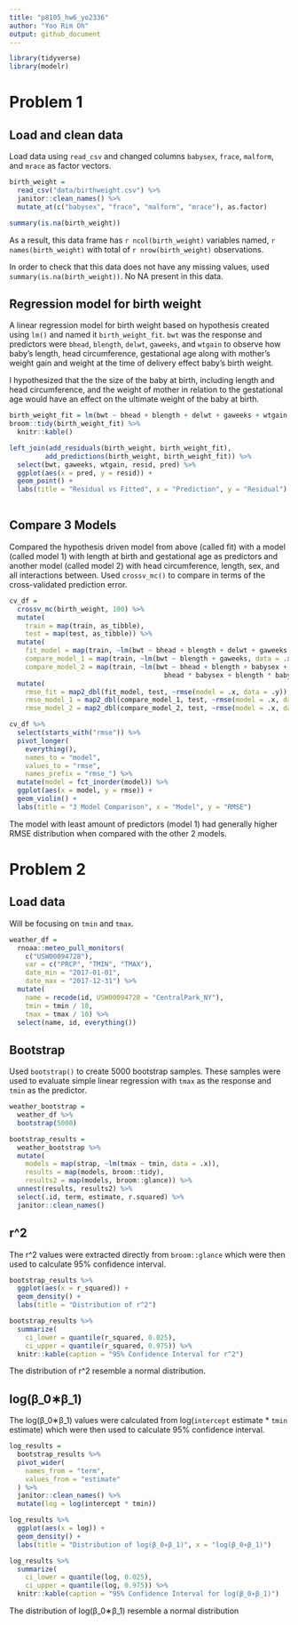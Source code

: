 ```yaml
---
title: "p8105_hw6_yo2336"
author: "Yoo Rim Oh"
output: github_document
---
```


```r
library(tidyverse)
library(modelr)
```


# Problem 1

## Load and clean data

Load data using `read_csv` and changed columns `babysex`, `frace`, `malform`, and `mrace` 
as factor vectors. 

```r
birth_weight =
  read_csv("data/birthweight.csv") %>%
  janitor::clean_names() %>%
  mutate_at(c("babysex", "frace", "malform", "mrace"), as.factor)

summary(is.na(birth_weight))
```

As a result, this data frame has `r ncol(birth_weight)` variables named, 
`r names(birth_weight)` with total of `r nrow(birth_weight)` observations.

In order to check that this data does not have any missing values, used `summary(is.na(birth_weight))`.
No NA present in this data.


## Regression model for birth weight

A linear regression model for birth weight based on hypothesis created using `lm()` and 
named it `birth_weight_fit`. `bwt` was the response and predictors were `bhead`, `blength`, 
`delwt`, `gaweeks`, and `wtgain` to observe how baby's length, head circumference, gestational 
age along with mother's weight gain and weight at the time of delivery effect baby's birth weight.

I hypothesized that the the size of the baby at birth, including length and head circumference, and
the weight of mother in relation to the gestational age would have an effect on the ultimate weight 
of the baby at birth.

```r
birth_weight_fit = lm(bwt ~ bhead + blength + delwt + gaweeks + wtgain, data = birth_weight)
broom::tidy(birth_weight_fit) %>%
  knitr::kable()

left_join(add_residuals(birth_weight, birth_weight_fit),
         add_predictions(birth_weight, birth_weight_fit)) %>%
  select(bwt, gaweeks, wtgain, resid, pred) %>%
  ggplot(aes(x = pred, y = resid)) +
  geom_point() +
  labs(title = "Residual vs Fitted", x = "Prediction", y = "Residual")
  
```


## Compare 3 Models

Compared the hypothesis driven model from above (called fit) with a model (called model 1) with 
length at birth and gestational age as predictors and another model (called model 2) with head
circumference, length, sex, and all interactions between. Used `crossv_mc()` to compare in terms of 
the cross-validated prediction error.
```r
cv_df = 
  crossv_mc(birth_weight, 100) %>%
  mutate(
    train = map(train, as_tibble),
    test = map(test, as_tibble)) %>%
  mutate(
    fit_model = map(train, ~lm(bwt ~ bhead + blength + delwt + gaweeks + wtgain, data = .x)),
    compare_model_1 = map(train, ~lm(bwt ~ blength + gaweeks, data = .x)),
    compare_model_2 = map(train, ~lm(bwt ~ bhead + blength + babysex + bhead * blength + 
                                       bhead * babysex + blength * babysex, data = .x))) %>%
  mutate(
    rmse_fit = map2_dbl(fit_model, test, ~rmse(model = .x, data = .y)),
    rmse_model_1 = map2_dbl(compare_model_1, test, ~rmse(model = .x, data = .y)),
    rmse_model_2 = map2_dbl(compare_model_2, test, ~rmse(model = .x, data = .y)))

cv_df %>% 
  select(starts_with("rmse")) %>% 
  pivot_longer(
    everything(),
    names_to = "model", 
    values_to = "rmse",
    names_prefix = "rmse_") %>% 
  mutate(model = fct_inorder(model)) %>% 
  ggplot(aes(x = model, y = rmse)) + 
  geom_violin() +
  labs(title = "3 Model Comparison", x = "Model", y = "RMSE")
```

The model with least amount of predictors (model 1) had generally higher RMSE distribution
when compared with the other 2 models.

# Problem 2

## Load data

Will be focusing on `tmin` and `tmax`.
```r
weather_df = 
  rnoaa::meteo_pull_monitors(
    c("USW00094728"),
    var = c("PRCP", "TMIN", "TMAX"), 
    date_min = "2017-01-01",
    date_max = "2017-12-31") %>%
  mutate(
    name = recode(id, USW00094728 = "CentralPark_NY"),
    tmin = tmin / 10,
    tmax = tmax / 10) %>%
  select(name, id, everything())
```


## Bootstrap

Used `bootstrap()` to create 5000 bootstrap samples. These samples were used to evaluate simple 
linear regression with `tmax` as the response and `tmin` as the predictor.
```r
weather_bootstrap =
  weather_df %>%
  bootstrap(5000)

bootstrap_results =
  weather_bootstrap %>%
  mutate(
    models = map(strap, ~lm(tmax ~ tmin, data = .x)),
    results = map(models, broom::tidy),
    results2 = map(models, broom::glance)) %>%
  unnest(results, results2) %>%
  select(.id, term, estimate, r.squared) %>%
  janitor::clean_names()

```

## r^2

The r^2 values were extracted directly from `broom::glance` which were then used to 
calculate 95% confidence interval.
```r
bootstrap_results %>%
  ggplot(aes(x = r_squared)) + 
  geom_density() +
  labs(title = "Distribution of r^2")

bootstrap_results %>%
  summarize(
    ci_lower = quantile(r_squared, 0.025), 
    ci_upper = quantile(r_squared, 0.975)) %>%
  knitr::kable(caption = "95% Confidence Interval for r^2")
```

The distribution of r^2 resemble a normal distribution.

## log(β_0∗β_1)

The log(β_0∗β_1) values were calculated from log(`intercept` estimate * `tmin` estimate) which were
then used to calculate 95% confidence interval.
```r
log_results =
  bootstrap_results %>%
  pivot_wider(
    names_from = "term",
    values_from = "estimate"
  ) %>%
  janitor::clean_names() %>%
  mutate(log = log(intercept * tmin))

log_results %>%
  ggplot(aes(x = log)) + 
  geom_density() +
  labs(title = "Distribution of log(β_0∗β_1)", x = "log(β_0∗β_1)")

log_results %>%
  summarize(
    ci_lower = quantile(log, 0.025), 
    ci_upper = quantile(log, 0.975)) %>%
  knitr::kable(caption = "95% Confidence Interval for log(β_0∗β_1)")
```

The distribution of log(β_0∗β_1) resemble a normal distribution